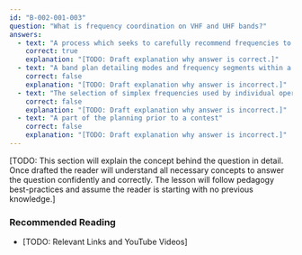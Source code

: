 ```yaml
---
id: "B-002-001-003"
question: "What is frequency coordination on VHF and UHF bands?"
answers:
  - text: "A process which seeks to carefully recommend frequencies to minimize interference with neighbouring repeaters"
    correct: true
    explanation: "[TODO: Draft explanation why answer is correct.]"
  - text: "A band plan detailing modes and frequency segments within a band"
    correct: false
    explanation: "[TODO: Draft explanation why answer is incorrect.]"
  - text: "The selection of simplex frequencies used by individual operators"
    correct: false
    explanation: "[TODO: Draft explanation why answer is incorrect.]"
  - text: "A part of the planning prior to a contest"
    correct: false
    explanation: "[TODO: Draft explanation why answer is incorrect.]"
---
```


[TODO: This section will explain the concept behind the question in detail. Once drafted the reader will understand all necessary concepts to answer the question confidently and correctly. The lesson will follow pedagogy best-practices and assume the reader is starting with no previous knowledge.]

### Recommended Reading

- [TODO: Relevant Links and YouTube Videos]
